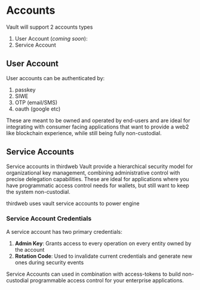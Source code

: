 
# Accounts

Vault will support 2 accounts types

1. User Account (*coming soon*):
2. Service Account

## User Account

User accounts can be authenticated by:

1. passkey
2. SIWE
3. OTP (email/SMS)
4. oauth (google etc)

These are meant to be owned and operated by end-users and are ideal for integrating with consumer facing applications that want to provide a web2 like blockchain experience, while still being fully non-custodial.

## Service Accounts

Service accounts in thirdweb Vault provide a hierarchical security model for organizational key management, combining administrative control with precise delegation capabilities. These are ideal for applications where you have programmatic access control needs for wallets, but still want to keep the system non-custodial.

<Callout variant="info" title="Engine Service Accounts">
thirdweb uses vault service accounts to power engine
</Callout>

### Service Account Credentials

A service account has two primary credentials:

1. **Admin Key**: Grants access to every operation on every entity owned by the account
2. **Rotation Code**: Used to invalidate current credentials and generate new ones during security events

Service Accounts can used in combination with access-tokens to build non-custodial programmable access control for your enterprise applications.